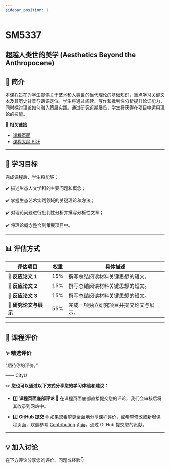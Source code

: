 ```yaml
---
sidebar_position: 1
---
```


# SM5337
## 超越人类世的美学 (Aesthetics Beyond the Anthropocene)

## **📘 简介**
本课程旨在为学生提供关于艺术和人类世的当代理论的基础知识，重点学习关键文本及其历史背景与话语定位。学生将通过阅读、写作和批判性分析提升论证能力，同时探讨理论如何融入策展实践。通过研究近期展览，学生将获得在项目中运用理论的技能。

🔗 **相关链接**
- [课程页面](https://www.cityu.edu.hk/catalogue/pg/202425/course/SM5337.htm)
- [课程大纲 PDF](https://www.cityu.edu.hk/catalogue/pg/202425/course/SM5337.pdf)

---

## **🎯 学习目标**

完成课程后，学生将能够：

✔️ 描述生态人文学科的主要问题和概念；

✔️ 掌握生态艺术实践领域的关键理论和方法；

✔️ 对理论问题进行批判性分析并撰写分析性文章；

✔️ 将理论概念整合到策展项目中。

---

## **📊 评估方式**

| **评估项目**          | **权重** | **具体描述**                                                                                       |
|----------------------|---------|---------------------------------------------------------------------------------------------------|
| **📂 反应论文 1**     | 15%      | 撰写总结阅读材料关键思想的短文。                                                                      |
| **📂 反应论文 2**     | 15%      | 撰写总结阅读材料关键思想的短文。                                                                      |
| **📂 反应论文 3**     | 15%      | 撰写总结阅读材料关键思想的短文。                                                                      |
| **📂 研究论文与展示**  | 55%      | 完成一项独立研究项目并提交论文与展示。                                                                |

---

## **💬 课程评价**

### ✨ **精选评价**
<div className={commentStyles.commentBox}>
    <p className={commentStyles.commentText}>
        “期待你的评价。”
    </p>
    <p className={commentStyles.commentAuthor}>—— CityU</p>
</div>

✏️ **您也可以通过以下方式分享您的学习体验和建议：**

- 1️⃣ **课程页面底部评论**
💬 在课程页面底部直接提交您的评论，我们会审核后将其收录到网站中。

- 2️⃣ **GitHub 提交**
🌐 如果您希望更全面地分享课程评价，或希望修改或新增课程页面，欢迎参考 [Contributing](https://penjc.github.io/CityU/contributing) 页面，通过 GitHub 提交您的贡献。

---

## **💡 加入讨论**

在下方评论分享您的评价、问题或经验👇
<Utterances />